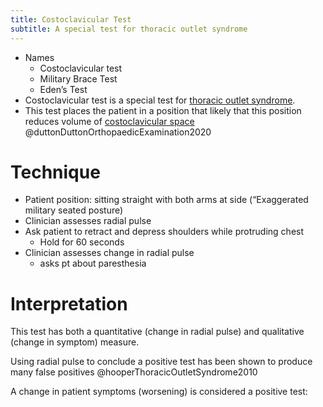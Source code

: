 ```yaml
---
title: Costoclavicular Test
subtitle: A special test for thoracic outlet syndrome
---
```


- Names
    - Costoclavicular test
    - Military Brace Test
    - Eden's Test

- Costoclavicular test is a special test for [thoracic outlet syndrome]({{< var ref-thoracic-outlet.syndrome >}}). 
- This test places the patient in a position that likely that this position reduces volume of [costoclavicular space]({{< var ref-costoclavicular-space.path >}}) @duttonDuttonOrthopaedicExamination2020

# Technique

- Patient position: sitting straight with both arms at side ("Exaggerated military seated posture)
- Clinician assesses radial pulse 
- Ask patient to retract and depress shoulders while protruding chest
    - Hold for 60 seconds
- Clinician assesses change in radial pulse
    - asks pt about paresthesia

# Interpretation

This test has both a quantitative (change in radial pulse) and qualitative (change in symptom) measure.

:::{.callout-caution}
Using radial pulse to conclude a positive test has been shown to produce many false positives @hooperThoracicOutletSyndrome2010 
:::

A change in patient symptoms (worsening) is considered a positive test:



